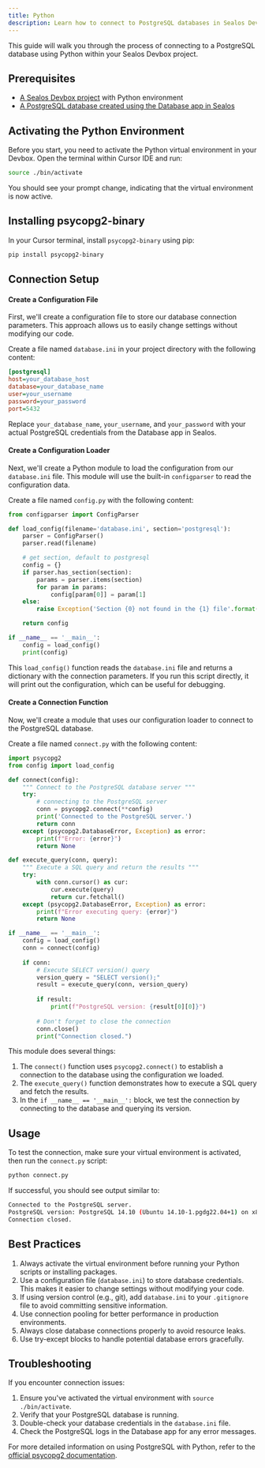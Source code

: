 ```yaml
---
title: Python
description: Learn how to connect to PostgreSQL databases in Sealos Devbox using Python
---
```


This guide will walk you through the process of connecting to a PostgreSQL database using Python within your Sealos Devbox project.

## Prerequisites

- [A Sealos Devbox project](/docs/guides/fundamentals/create-a-project) with Python environment
- [A PostgreSQL database created using the Database app in Sealos](./)

## Activating the Python Environment

Before you start, you need to activate the Python virtual environment in your Devbox. Open the terminal within Cursor IDE and run:

```bash
source ./bin/activate
```

You should see your prompt change, indicating that the virtual environment is now active.

## Installing psycopg2-binary

In your Cursor terminal, install `psycopg2-binary` using pip:

```bash
pip install psycopg2-binary
```

## Connection Setup

<div className='steps [&_h4]:step'>

#### Create a Configuration File

First, we'll create a configuration file to store our database connection parameters. This approach allows us to easily change settings without modifying our code.

Create a file named `database.ini` in your project directory with the following content:

```ini title="database.ini"
[postgresql]
host=your_database_host
database=your_database_name
user=your_username
password=your_password
port=5432
```

Replace `your_database_name`, `your_username`, and `your_password` with your actual PostgreSQL credentials from the Database app in Sealos.

#### Create a Configuration Loader

Next, we'll create a Python module to load the configuration from our `database.ini` file. This module will use the built-in `configparser` to read the configuration data.

Create a file named `config.py` with the following content:

```python title="config.py"
from configparser import ConfigParser

def load_config(filename='database.ini', section='postgresql'):
    parser = ConfigParser()
    parser.read(filename)

    # get section, default to postgresql
    config = {}
    if parser.has_section(section):
        params = parser.items(section)
        for param in params:
            config[param[0]] = param[1]
    else:
        raise Exception('Section {0} not found in the {1} file'.format(section, filename))

    return config

if __name__ == '__main__':
    config = load_config()
    print(config)
```

This `load_config()` function reads the `database.ini` file and returns a dictionary with the connection parameters. If you run this script directly, it will print out the configuration, which can be useful for debugging.

#### Create a Connection Function

Now, we'll create a module that uses our configuration loader to connect to the PostgreSQL database.

Create a file named `connect.py` with the following content:

```python title="connect.py"
import psycopg2
from config import load_config

def connect(config):
    """ Connect to the PostgreSQL database server """
    try:
        # connecting to the PostgreSQL server
        conn = psycopg2.connect(**config)
        print('Connected to the PostgreSQL server.')
        return conn
    except (psycopg2.DatabaseError, Exception) as error:
        print(f"Error: {error}")
        return None

def execute_query(conn, query):
    """ Execute a SQL query and return the results """
    try:
        with conn.cursor() as cur:
            cur.execute(query)
            return cur.fetchall()
    except (psycopg2.DatabaseError, Exception) as error:
        print(f"Error executing query: {error}")
        return None

if __name__ == '__main__':
    config = load_config()
    conn = connect(config)
    
    if conn:
        # Execute SELECT version() query
        version_query = "SELECT version();"
        result = execute_query(conn, version_query)
        
        if result:
            print(f"PostgreSQL version: {result[0][0]}")
        
        # Don't forget to close the connection
        conn.close()
        print("Connection closed.")
```

This module does several things:

1. The `connect()` function uses `psycopg2.connect()` to establish a connection to the database using the configuration we loaded.
2. The `execute_query()` function demonstrates how to execute a SQL query and fetch the results.
3. In the `if __name__ == '__main__':` block, we test the connection by connecting to the database and querying its version.

</div>

## Usage

To test the connection, make sure your virtual environment is activated, then run the `connect.py` script:

```bash
python connect.py
```

If successful, you should see output similar to:

```bash
Connected to the PostgreSQL server.
PostgreSQL version: PostgreSQL 14.10 (Ubuntu 14.10-1.pgdg22.04+1) on x86_64-pc-linux-gnu, compiled by gcc (Ubuntu 11.4.0-1ubuntu1~22.04) 11.4.0, 64-bit
Connection closed.
```

## Best Practices

1. Always activate the virtual environment before running your Python scripts or installing packages.
2. Use a configuration file (`database.ini`) to store database credentials. This makes it easier to change settings without modifying your code.
3. If using version control (e.g., git), add `database.ini` to your `.gitignore` file to avoid committing sensitive information.
4. Use connection pooling for better performance in production environments.
5. Always close database connections properly to avoid resource leaks.
6. Use try-except blocks to handle potential database errors gracefully.

## Troubleshooting

If you encounter connection issues:

1. Ensure you've activated the virtual environment with `source ./bin/activate`.
2. Verify that your PostgreSQL database is running.
3. Double-check your database credentials in the `database.ini` file.
4. Check the PostgreSQL logs in the Database app for any error messages.

For more detailed information on using PostgreSQL with Python, refer to the [official psycopg2 documentation](https://www.psycopg.org/docs/).